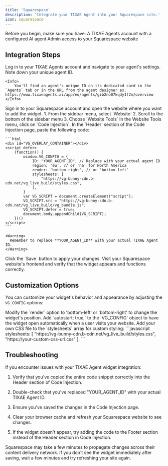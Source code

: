 ```yaml
---
title: 'Squarespace'
description: 'Integrate your TIXAE Agent into your Squarespace site.'
icon: squarespace
---
```


<Card title="Prerequisites" icon="check">
Before you begin, make sure you have:
<CardGroup cols={2}>
  <Card title="" icon="face-smile-wink">
    A TIXAE Agents account with a configured AI agent
  </Card>
  <Card title="" icon="squarespace">
    Admin access to your Squarespace website
  </Card>
</CardGroup>
</Card>

## Integration Steps

<Steps>
  <Step title="Access Your TIXAE Dashboard">
    Log in to your TIXAE Agents account and navigate to your agent's settings. Note down your unique agent ID.

    <Info>
        You'll find an agent's unique ID on its dedicated card in the `Agents` tab or in the URL from the agent designer ex. https://www.tixaeagents.ai/app/eu/agents/gib2no07kqdy1f2m/overview 
    </Info>
  </Step>
  
  <Step title="Log in to Squarespace">
    Sign in to your Squarespace account and open the website where you want to add the widget.
  </Step>
  
  <Step title="Access Website Tools">
    1. From the sidebar menu, select `Website`
    2. Scroll to the bottom of the sidebar menu
    3. Choose `Website Tools`
  </Step>
  
  <Step title="Open Code Injection">
    In the Website Tools menu, click on `Code Injection`.
  </Step>
  
  <Step title="Insert Integration Code">
    In the `Header` section of the Code Injection page, paste the following code:

    ```html
    <div id="VG_OVERLAY_CONTAINER"></div>
    <script defer>
        (function() {
            window.VG_CONFIG = {
                ID: "YOUR_AGENT_ID", // Replace with your actual agent ID
                region: 'eu', // or 'na' for North America
                render: 'bottom-right', // or 'bottom-left'
                stylesheets: [
                    "https://vg-bunny-cdn.b-cdn.net/vg_live_build/styles.css",
                ],
            }
            var VG_SCRIPT = document.createElement("script");
            VG_SCRIPT.src = "https://vg-bunny-cdn.b-cdn.net/vg_live_build/vg_bundle.js";
            VG_SCRIPT.defer = true;
            document.body.appendChild(VG_SCRIPT);
        })()
    </script>
    ```

    <Warning>
      Remember to replace **YOUR_AGENT_ID** with your actual TIXAE Agent ID.
    </Warning>
  </Step>
  
  <Step title="Save Changes">
    Click the `Save` button to apply your changes.
  </Step>
  
  <Step title="Test Your Integration">
    Visit your Squarespace website's frontend and verify that the widget appears and functions correctly.
  </Step>
</Steps>

## Customization Options

You can customize your widget's behavior and appearance by adjusting the `VG_CONFIG` options:

<AccordionGroup>
  <Accordion title="Change Position">
    Modify the `render` option to 'bottom-left' or 'bottom-right' to change the widget's position.
  </Accordion>
  
  <Accordion title="Autostart Chat">
    Add `autostart: true,` to the `VG_CONFIG` object to have the widget open automatically when a user visits your website.
  </Accordion>
  
  <Accordion title="Custom Styling">
    Add your own CSS file to the `stylesheets` array for custom styling:
    ```javascript
    stylesheets: [
        "https://vg-bunny-cdn.b-cdn.net/vg_live_build/styles.css",
        "https://your-custom-css-url.css"
    ],
    ```
  </Accordion>
</AccordionGroup>

## Troubleshooting

If you encounter issues with your TIXAE Agent widget integration:

1. Verify that you've copied the entire code snippet correctly into the Header section of Code Injection.

2. Double-check that you've replaced "YOUR_AGENT_ID" with your actual TIXAE Agent ID.

3. Ensure you've saved the changes in the Code Injection page.

4. Clear your browser cache and refresh your Squarespace website to see changes.

5. If the widget doesn't appear, try adding the code to the Footer section instead of the Header section in Code Injection.

<Note>
  Squarespace may take a few minutes to propagate changes across their content delivery network. If you don't see the widget immediately after saving, wait a few minutes and try refreshing your site again.
</Note>
